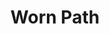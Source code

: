 ---
title: "Worn Path"
order: "04"
hero_image: "./worn_path.png"
hero_image_alt: "Worn Path"
videoSourceURL: https://player.vimeo.com/video/524366424?h=153663de8d
videoTitle: "Worn Path"
---